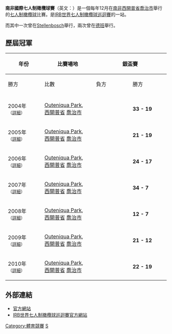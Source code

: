 {{Link style|time=2015-12-13T12:44:42+00:00}}
'''南非國際七人制橄欖球賽'''（英文：{{lang|en|'''South Africa Sevens'''}}）是一個每年12月在[[南非|南非]][[西開普省|西開普省]][[喬治市_(西開普省)|喬治市]]舉行的[[七人制橄欖球|七人制橄欖球]]比賽。是[[IRB世界七人制橄欖球巡迴賽|IRB世界七人制橄欖球巡迴賽]]的一站。

而其中一次曾在[[Stellenbosch|Stellenbosch]]舉行，兩次曾在[[德班|德班]]舉行。

==歷屆冠軍==
{|class="wikitable" width="800px" style="text-align:center; font-size:90%;"
!rowspan="2" style="width:12%"|年份 
!rowspan="2" style="width:18%"|比賽場地 
!colspan="3" style="width:35%"|銀盃賽
!colspan="3" style="width:35%"|銀碟賽
|-
!style="width:13%"|勝方
!style="width:9%"|比數
!style="width:13%"|負方
!style="width:13%"|勝方
!style="width:9%"|比數
!style="width:13%"|負方
|-

|-
|2004年 <br /> <small>（[[2004年南非國際七人制橄欖球賽|詳細]]）</small> 
|[[:en:Outeniqua_Park|Outeniqua Park]], <br />[[西開普省|西開普省]] [[喬治市_(西開普省)|喬治市]]
|{{NZL}}
|'''33 - 19'''
|{{FIJ}}
|{{ZAF}}
|'''12 - 7'''
|{{SAM}}
|- 
|2005年 <br /> <small>（[[2005年南非國際七人制橄欖球賽|詳細]]）</small> 
|[[:en:Outeniqua_Park|Outeniqua Park]], <br />[[西開普省|西開普省]] [[喬治市_(西開普省)|喬治市]]
|{{FIJ}}
|'''21 - 19'''
|{{ARG}}
|{{SAM}}
|'''17 - 5'''
|{{NZL}}
|-
|2006年 <br /> <small>（[[2006年南非國際七人制橄欖球賽|詳細]]）</small> 
|[[:en:Outeniqua_Park|Outeniqua Park]], <br />[[西開普省|西開普省]] [[喬治市_(西開普省)|喬治市]]
|{{NZL}}
|'''24 - 17'''
|{{ZAF}}
|{{WAL}}
|'''26 - 5'''
|{{TUN}}
|- 
|2007年 <br /> <small>（[[2007年南非國際七人制橄欖球賽|詳細]]）</small> 
|[[:en:Outeniqua_Park|Outeniqua Park]], <br />[[西開普省|西開普省]] [[喬治市_(西開普省)|喬治市]]
|{{NZL}}
|'''34 - 7'''
|{{FIJ}}
|{{KEN}}
|'''15 - 14'''
|{{USA}}
|-
|2008年 <br /> <small>（[[2008年南非國際七人制橄欖球賽|詳細]]）</small> 
|[[:en:Outeniqua_Park|Outeniqua Park]], <br />[[西開普省|西開普省]] [[喬治市_(西開普省)|喬治市]]
|{{ZAF}}
|'''12 - 7'''
|{{NZL}}
|{{ENG}}
|'''24 - 7'''
|{{POR}}
|- 
|2009年 <br /> <small>（[[2009年南非國際七人制橄欖球賽|詳細]]）</small> 
|[[:en:Outeniqua_Park|Outeniqua Park]], <br />[[西開普省|西開普省]] [[喬治市_(西開普省)|喬治市]]
|{{NZL}}
|'''21 - 12'''
|{{FJI}}
|{{ENG}}
|'''21 - 7'''
|{{ZAF}}
|- 
|2010年 <br /> <small>（[[2010年南非國際七人制橄欖球賽|詳細]]）</small> 
|[[:en:Outeniqua_Park|Outeniqua Park]], <br />[[西開普省|西開普省]] [[喬治市_(西開普省)|喬治市]]
|{{NZL}}
|'''22 - 19'''
|{{ENG}}
|{{ZAF}}
|'''10 - 5'''
|{{ARG}}
|}

==外部連結==
*[https://web.archive.org/web/20121025011917/http://www.sarugby.co.za/ 官方網站]
*[https://web.archive.org/web/20100208082231/http://www.irb.com/irbsevens/index.html IRB世界七人制橄欖球巡迴賽官方網站]

{{IRB世界七人制橄欖球巡迴賽}}

[[Category:體育競賽|Category:體育競賽]]
[[Category:IRB世界七人制橄欖球巡迴賽|S]]